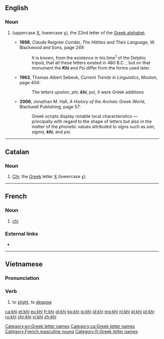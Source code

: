 {{also|khí}}
==English==

===Noun===
{{en-noun}}

# {{alternative spelling of|chi|lang=en}} (uppercase [[Χ]], lowercase [[χ]]), the 22nd letter of the [[Greek alphabet]].
#* '''1898''', Claude Reignier Conder, ''The Hittites and Their Language'', W. Blackwood and Sons, page 249:
#*: It is known, from the existence in his time<sup>1</sup> of the Delphic tripod, that all these letters existed in 480 B.C. ; but on that monument the '''''Khi''''' and ''Psi'' differ from the forms used later.
#* '''1963''', Thomas Albert Sebeok, ''Current Trends in Linguistics'', Mouton, page 404:
#*: The letters ''upsilon'', ''phi'', '''''khi''''', ''psi'', ''δ'' were Greek additions
#* '''2006''', Jonathan M. Hall, ''A History of the Archaic Greek World'', Blackwell Publishing, page 57:
#*: Greek scripts display notable local characteristics — principally with regard to the shape of letters but also in the matter of the phonetic values attributed to signs such as ''san'', ''sigma'', '''''khi''''', and ''psi''.

[[Category:en:Greek letter names]]

----

==Catalan==

===Noun===
{{ca-noun|f}}
# [[chi|Chi]]; the [[Appendix:Greek script|Greek]] letter [[Χ]] (lowercase [[χ]]).

[[Category:ca:Greek letter names]]

----

==French==

===Noun===
{{fr-noun|m|khi}}

# [[chi]] {{gloss|Greek letter}}

===External links===
* {{R:TLFi}}

[[Category:French masculine nouns]]
[[Category:fr:Greek letter names]]

----

==Vietnamese==

===Pronunciation===
{{vi-pron}}

===Verb===
{{vi-verb}}

# to [[slight]], to [[despise]]

{{attention|vi}}

[[ca:khi]]
[[et:khi]]
[[eu:khi]]
[[fr:khi]]
[[gl:khi]]
[[ko:khi]]
[[io:khi]]
[[id:khi]]
[[mg:khi]]
[[nl:khi]]
[[pl:khi]]
[[pt:khi]]
[[ru:khi]]
[[chr:khi]]
[[vi:khi]]
[[zh:khi]]